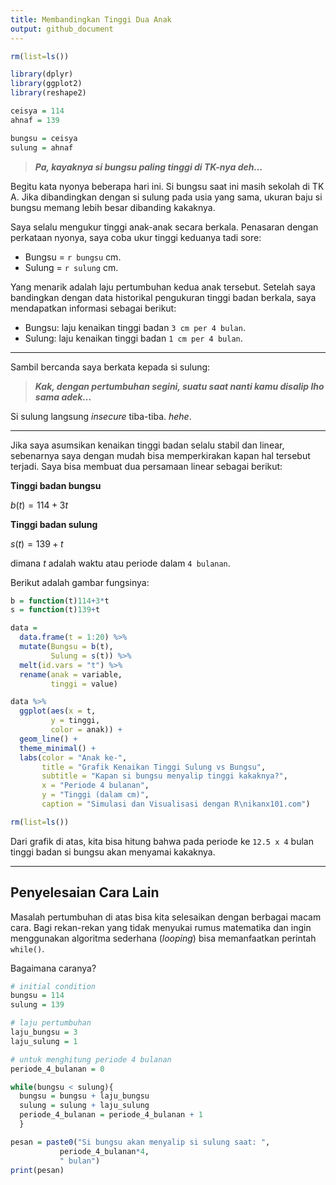 ```yaml
---
title: Membandingkan Tinggi Dua Anak
output: github_document
---
```


```r
rm(list=ls())

library(dplyr)
library(ggplot2)
library(reshape2)

ceisya = 114
ahnaf = 139

bungsu = ceisya
sulung = ahnaf
```

> ___Pa, kayaknya si bungsu paling tinggi di TK-nya deh...___

Begitu kata nyonya beberapa hari ini. Si bungsu saat ini masih sekolah di TK A. Jika dibandingkan dengan si sulung pada usia yang sama, ukuran baju si bungsu memang lebih besar dibanding kakaknya.

Saya selalu mengukur tinggi anak-anak secara berkala. Penasaran dengan perkataan nyonya, saya coba ukur tinggi keduanya tadi sore:

- Bungsu = `r bungsu` cm.
- Sulung = `r sulung` cm.

Yang menarik adalah laju pertumbuhan kedua anak tersebut. Setelah saya bandingkan dengan data historikal pengukuran tinggi badan berkala, saya mendapatkan informasi sebagai berikut:

- Bungsu: laju kenaikan tinggi badan `3 cm per 4 bulan`.
- Sulung: laju kenaikan tinggi badan `1 cm per 4 bulan`.

---

Sambil bercanda saya berkata kepada si sulung:

> ___Kak, dengan pertumbuhan segini, suatu saat nanti kamu disalip lho sama adek...___

Si sulung langsung _insecure_ tiba-tiba. _hehe_.

---

Jika saya asumsikan kenaikan tinggi badan selalu stabil dan linear, sebenarnya saya dengan mudah bisa memperkirakan kapan hal tersebut terjadi. Saya bisa membuat dua persamaan linear sebagai berikut:

__Tinggi badan bungsu__

$b(t) = 114 + 3t$

__Tinggi badan sulung__

$s(t) = 139 + t$

dimana $t$ adalah waktu atau periode dalam `4 bulanan`.

Berikut adalah gambar fungsinya:

```r
b = function(t)114+3*t
s = function(t)139+t

data = 
  data.frame(t = 1:20) %>%
  mutate(Bungsu = b(t),
         Sulung = s(t)) %>%
  melt(id.vars = "t") %>%
  rename(anak = variable,
         tinggi = value) 

data %>%
  ggplot(aes(x = t,
	     y = tinggi,
	     color = anak)) +
  geom_line() +
  theme_minimal() +
  labs(color = "Anak ke-",
       title = "Grafik Kenaikan Tinggi Sulung vs Bungsu",
       subtitle = "Kapan si bungsu menyalip tinggi kakaknya?",
       x = "Periode 4 bulanan",
       y = "Tinggi (dalam cm)",
       caption = "Simulasi dan Visualisasi dengan R\nikanx101.com")

rm(list=ls())
```

Dari grafik di atas, kita bisa hitung bahwa pada periode ke `12.5 x 4` bulan tinggi badan si bungsu akan menyamai kakaknya.

---

## Penyelesaian Cara Lain

Masalah pertumbuhan di atas bisa kita selesaikan dengan berbagai macam cara. Bagi rekan-rekan yang tidak menyukai rumus matematika dan ingin menggunakan algoritma sederhana (_looping_) bisa memanfaatkan perintah `while()`. 

Bagaimana caranya?

```r
# initial condition
bungsu = 114
sulung = 139

# laju pertumbuhan
laju_bungsu = 3
laju_sulung = 1

# untuk menghitung periode 4 bulanan
periode_4_bulanan = 0

while(bungsu < sulung){
  bungsu = bungsu + laju_bungsu
  sulung = sulung + laju_sulung
  periode_4_bulanan = periode_4_bulanan + 1
  }

pesan = paste0("Si bungsu akan menyalip si sulung saat: ",
	       periode_4_bulanan*4,
	       " bulan")
print(pesan)
``` 

